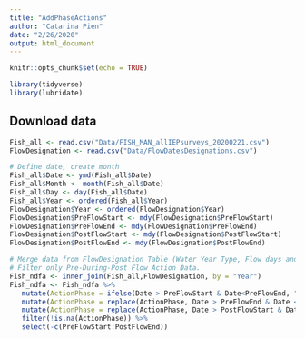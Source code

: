 ```yaml
---
title: "AddPhaseActions"
author: "Catarina Pien"
date: "2/26/2020"
output: html_document
---
```


```r
knitr::opts_chunk$set(echo = TRUE)

library(tidyverse)
library(lubridate)
```

## Download data

```r
Fish_all <- read.csv("Data/FISH_MAN_allIEPsurveys_20200221.csv")
FlowDesignation <- read.csv("Data/FlowDatesDesignations.csv")

# Define date, create month
Fish_all$Date <- ymd(Fish_all$Date)
Fish_all$Month <- month(Fish_all$Date)
Fish_all$Day <- day(Fish_all$Date)
Fish_all$Year <- ordered(Fish_all$Year)
FlowDesignation$Year <- ordered(FlowDesignation$Year)
FlowDesignation$PreFlowStart <- mdy(FlowDesignation$PreFlowStart)
FlowDesignation$PreFlowEnd <- mdy(FlowDesignation$PreFlowEnd)
FlowDesignation$PostFlowStart <- mdy(FlowDesignation$PostFlowStart)
FlowDesignation$PostFlowEnd <- mdy(FlowDesignation$PostFlowEnd)

# Merge data from FlowDesignation Table (Water Year Type, Flow days and type)
# Filter only Pre-During-Post Flow Action Data. 
Fish_ndfa <- inner_join(Fish_all,FlowDesignation, by = "Year")   
Fish_ndfa <- Fish_ndfa %>%
   mutate(ActionPhase = ifelse(Date > PreFlowStart & Date<PreFlowEnd, "Pre", NA)) %>%
   mutate(ActionPhase = replace(ActionPhase, Date > PreFlowEnd & Date < PostFlowStart, "During")) %>% 
   mutate(ActionPhase = replace(ActionPhase, Date > PostFlowStart & Date < PostFlowEnd, "Post")) %>%
   filter(!is.na(ActionPhase)) %>%
   select(-c(PreFlowStart:PostFlowEnd))

```
